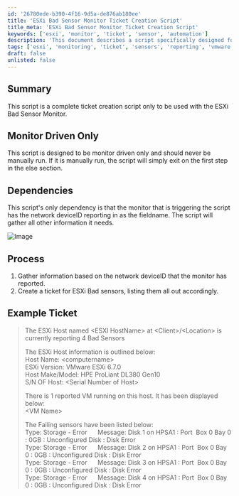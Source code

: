 ```yaml
---
id: '26780ede-b390-4f16-9d5a-de876ab180ee'
title: 'ESXi Bad Sensor Monitor Ticket Creation Script'
title_meta: 'ESXi Bad Sensor Monitor Ticket Creation Script'
keywords: ['esxi', 'monitor', 'ticket', 'sensor', 'automation']
description: 'This document describes a script specifically designed for creating tickets for ESXi Bad Sensors, triggered by a monitor. It details the dependencies, process, and provides an example of the generated ticket, ensuring accurate reporting of any issues detected by the monitoring system.'
tags: ['esxi', 'monitoring', 'ticket', 'sensors', 'reporting', 'vmware', 'hpe']
draft: false
unlisted: false
---
```

## Summary

This script is a complete ticket creation script only to be used with the ESXi Bad Sensor Monitor.

## Monitor Driven Only

This script is designed to be monitor driven only and should never be manually run. If it is manually run, the script will simply exit on the first step in the else section.

## Dependencies

This script's only dependency is that the monitor that is triggering the script has the network deviceID reporting in as the fieldname. The script will gather all other information it needs.

![Image](../../../static/img/Ticket-Creation---ESXi-Bad-Sensor/image_1.png)

## Process

1. Gather information based on the network deviceID that the monitor has reported.
2. Create a ticket for ESXi Bad sensors, listing them all out accordingly.

## Example Ticket

> The ESXi Host named \<ESXI HostName> at \<Client>/\<Location> is currently reporting 4 Bad Sensors  
>  
> The ESXi Host information is outlined below:  
> Host Name: \<computername>  
> ESXi Version: VMware ESXi 6.7.0  
> Host Make/Model: HPE ProLiant DL380 Gen10  
> S/N OF Host: \<Serial Number of Host>  
>  
> There is 1 reported VM running on this host. It has been displayed below:  
> \<VM Name>  
>  
> The Failing sensors have been listed below:  
> Type: Storage - Error      Message: Disk 1 on HPSA1 : Port  Box 0 Bay 0 : 0GB : Unconfigured Disk : Disk Error  
> Type: Storage - Error      Message: Disk 2 on HPSA1 : Port  Box 0 Bay 0 : 0GB : Unconfigured Disk : Disk Error  
> Type: Storage - Error      Message: Disk 3 on HPSA1 : Port  Box 0 Bay 0 : 0GB : Unconfigured Disk : Disk Error  
> Type: Storage - Error      Message: Disk 4 on HPSA1 : Port  Box 0 Bay 0 : 0GB : Unconfigured Disk : Disk Error  












